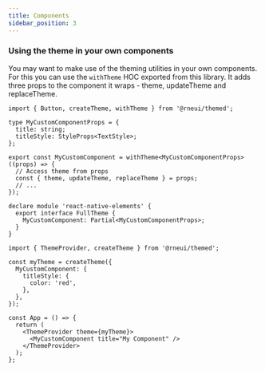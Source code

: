 ```yaml
---
title: Components
sidebar_position: 3
---
```


### Using the theme in your own components

You may want to make use of the theming utilities in your own components. For this you can use the `withTheme` HOC exported from this library. It adds three props to the component it wraps - theme, updateTheme and replaceTheme.

```tsx title='MyComponent.tsx'
import { Button, createTheme, withTheme } from '@rneui/themed';

type MyCustomComponentProps = {
  title: string;
  titleStyle: StyleProps<TextStyle>;
};

export const MyCustomComponent = withTheme<MyCustomComponentProps>((props) => {
  // Access theme from props
  const { theme, updateTheme, replaceTheme } = props;
  // ...
});

declare module 'react-native-elements' {
  export interface FullTheme {
    MyCustomComponent: Partial<MyCustomComponentProps>;
  }
}
```

```tsx title='App.tsx'
import { ThemeProvider, createTheme } from '@rneui/themed';

const myTheme = createTheme({
  MyCustomComponent: {
    titleStyle: {
      color: 'red',
    },
  },
});

const App = () => {
  return (
    <ThemeProvider theme={myTheme}>
      <MyCustomComponent title="My Component" />
    </ThemeProvider>
  );
};
```
